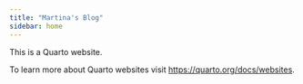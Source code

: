 ```yaml
---
title: "Martina's Blog"
sidebar: home
---
```


This is a Quarto website.

To learn more about Quarto websites visit <https://quarto.org/docs/websites>.
